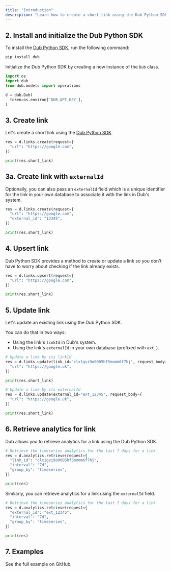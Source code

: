 ```yaml
---
title: "Introduction"
description: "Learn how to create a short link using the Dub Python SDK."
---
```



<Prerequisites />

## 2. Install and initialize the Dub Python SDK

<Steps titleSize="h3">

<Step title="Install">

To install the [Dub Python SDK](https://dub.co/solutions/python), run the following command:

```bash pip
pip install dub
```

</Step>

<Step title="Initialize">

Initialize the Dub Python SDK by creating a new instance of the `Dub` class.

```python
import os
import dub
from dub.models import operations

d = dub.Dub(
  token=os.environ['DUB_API_KEY'],
)
```

</Step>

</Steps>

## 3. Create link

Let's create a short link using the [Dub Python SDK](https://dub.co/solutions/python).

```python index.py
res = d.links.create(request={
  "url": "https://google.com",
})

print(res.short_link)
```

<Accordion title="Full list of available attributes for the Link model">
  <LinkArguments />
</Accordion>

## 3a. Create link with `externalId`

Optionally, you can also pass an `externalId` field which is a unique identifier for the link in your own database to associate it with the link in Dub's system.

```python index.py
res = d.links.create(request={
  "url": "https://google.com",
  "external_id": "12345",
})

print(res.short_link)
```

## 4. Upsert link

Dub Python SDK provides a method to create or update a link so you don't have to worry about checking if the link already exists.

```python index.py
res = d.links.upsert(request={
  "url": "https://google.com",
})

print(res.short_link)
```

## 5. Update link

Let's update an existing link using the Dub Python SDK.

You can do that in two ways:

- Using the link's `linkId` in Dub's system.
- Using the link's `externalId` in your own database (prefixed with `ext_`).

```python index.py
# Update a link by its linkId
res = d.links.update(link_id="clx1gvi9o0005hf5momm6f7hj", request_body={
  "url": "https://google.uk",
})

print(res.short_link)

# Update a link by its externalId
res = d.links.update(external_id="ext_12345", request_body={
  "url": "https://google.uk",
})

print(res.short_link)
```

## 6. Retrieve analytics for link

Dub allows you to retrieve analytics for a link using the Dub Python SDK.

```python index.py
# Retrieve the timeseries analytics for the last 7 days for a link
res = d.analytics.retrieve(request={
  "link_id": "clx1gvi9o0005hf5momm6f7hj",
  "interval": "7d",
  "group_by": "timeseries",
})

print(res)
```

Simliarly, you can retrieve analytics for a link using the `externalId` field.

```python index.py
# Retrieve the timeseries analytics for the last 7 days for a link
res = d.analytics.retrieve(request={
  "external_id": "ext_12345",
  "interval": "7d",
  "group_by": "timeseries",
})

print(res)
```

## 7. Examples

<CardGroup cols={2}>
  <Card
    title="Python Example"
    icon="arrow-up-right-from-square"
    href="https://github.com/dubinc/examples/tree/main/python/flask"
  >
    See the full example on GitHub.
  </Card>
</CardGroup>
